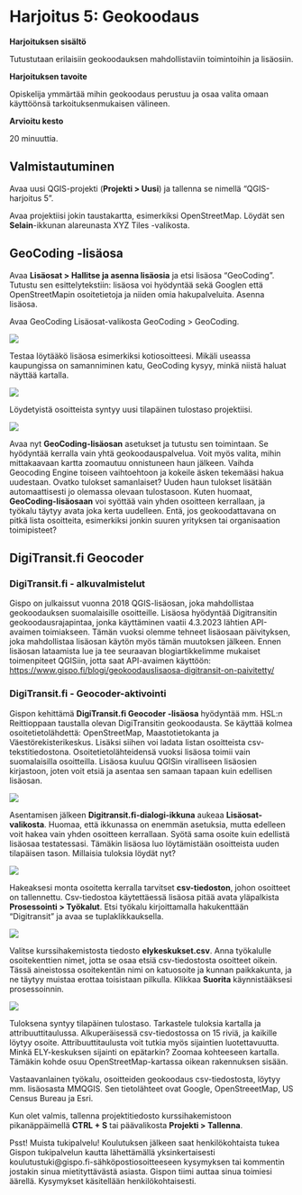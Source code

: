 # Harjoitus 5: Geokoodaus

**Harjoituksen sisältö**

Tutustutaan erilaisiin geokoodauksen mahdollistaviin toimintoihin ja lisäosiin.

**Harjoituksen tavoite**

Opiskelija ymmärtää mihin geokoodaus perustuu ja osaa valita omaan käyttöönsä tarkoituksenmukaisen välineen.

**Arvioitu kesto**

20 minuuttia.

## Valmistautuminen

Avaa uusi QGIS-projekti (**Projekti \> Uusi**) ja tallenna se nimellä "QGIS-harjoitus 5".

Avaa projektiisi jokin taustakartta, esimerkiksi OpenStreetMap. Löydät sen **Selain**-ikkunan alareunasta XYZ Tiles -valikosta.

## GeoCoding -lisäosa

Avaa **Lisäosat > Hallitse ja asenna lisäosia** ja etsi lisäosa "GeoCoding". Tutustu sen esittelytekstiin: lisäosa voi hyödyntää sekä Googlen että OpenStreetMapin osoitetietoja ja niiden omia hakupalveluita. Asenna lisäosa.

Avaa GeoCoding Lisäosat-valikosta GeoCoding \> GeoCoding.

![](img/harjoitus_5/image1.png)

Testaa löytääkö lisäosa esimerkiksi kotiosoitteesi. Mikäli useassa kaupungissa on samanniminen katu, GeoCoding kysyy, minkä niistä haluat näyttää kartalla.

![](img/harjoitus_5/image2.png)

Löydetyistä osoitteista syntyy uusi tilapäinen tulostaso projektiisi.

![](img/harjoitus_5/image3.png)

Avaa nyt **GeoCoding-lisäosan** asetukset ja tutustu sen toimintaan. Se hyödyntää kerralla vain yhtä geokoodauspalvelua. Voit myös valita, mihin mittakaavaan kartta zoomautuu onnistuneen haun jälkeen. Vaihda Geocoding Engine toiseen vaihtoehtoon ja kokeile äsken tekemääsi hakua uudestaan. Ovatko tulokset samanlaiset? Uuden haun tulokset lisätään automaattisesti jo olemassa olevaan tulostasoon. Kuten huomaat, **GeoCoding-lisäosaan** voi syöttää vain yhden osoitteen kerrallaan, ja työkalu täytyy avata joka kerta uudelleen. Entä, jos geokoodattavana on pitkä lista osoitteita, esimerkiksi jonkin suuren yrityksen tai organisaation toimipisteet?

## DigiTransit.fi Geocoder

### DigiTransit.fi - alkuvalmistelut

Gispo on julkaissut vuonna 2018 QGIS-lisäosan, joka mahdollistaa geokoodauksen suomalaisille osoitteille. Lisäosa hyödyntää Digitransitin geokoodausrajapintaa, jonka käyttäminen vaatii 4.3.2023 lähtien API-avaimen toimiakseen. Tämän vuoksi olemme tehneet lisäosaan päivityksen, joka mahdollistaa lisäosan käytön myös tämän muutoksen jälkeen. Ennen lisäosan lataamista lue ja tee seuraavan blogiartikkelimme mukaiset toimenpiteet QGISiin, jotta saat API-avaimen käyttöön: <https://www.gispo.fi/blogi/geokoodauslisaosa-digitransit-on-paivitetty/>

### DigiTransit.fi - Geocoder-aktivointi

Gispon kehittämä **DigiTransit.fi Geocoder -lisäosa** hyödyntää mm. HSL:n Reittioppaan taustalla olevan DigiTransitin geokoodausta. Se käyttää kolmea osoitetietolähdettä: OpenStreetMap, Maastotietokanta ja Väestörekisterikeskus. Lisäksi siihen voi ladata listan osoitteista csv-tekstitiedostona. Osoitetietolähteidensä vuoksi lisäosa toimii vain suomalaisilla osoitteilla. Lisäosa kuuluu QGISin viralliseen lisäosien kirjastoon, joten voit etsiä ja asentaa sen samaan tapaan kuin edellisen lisäosan.

![](img/harjoitus_5/image4.png)

Asentamisen jälkeen **Digitransit.fi-dialogi-ikkuna** aukeaa **Lisäosat-valikosta**. Huomaa, että ikkunassa on enemmän asetuksia, mutta edelleen voit hakea vain yhden osoitteen kerrallaan. Syötä sama osoite kuin edellistä lisäosaa testatessasi. Tämäkin lisäosa luo löytämistään osoitteista uuden tilapäisen tason. Millaisia tuloksia löydät nyt?

![](img/harjoitus_5/image5.png)

Hakeaksesi monta osoitetta kerralla tarvitset **csv-tiedoston**, johon osoitteet on tallennettu. Csv-tiedostoa käytettäessä lisäosa pitää avata yläpalkista **Prosessointi \> Työkalut**. Etsi työkalu kirjoittamalla hakukenttään "Digitransit" ja avaa se tuplaklikkauksella.

![](img/harjoitus_5/image6.png)

Valitse kurssihakemistosta tiedosto **elykeskukset.csv**. Anna työkalulle osoitekenttien nimet, jotta se osaa etsiä csv-tiedostosta osoitteet oikein. Tässä aineistossa osoitekentän nimi on katuosoite ja kunnan paikkakunta, ja ne täytyy muistaa erottaa toisistaan pilkulla. Klikkaa **Suorita** käynnistääksesi prosessoinnin.

![](img/harjoitus_5/image7.png)

Tuloksena syntyy tilapäinen tulostaso. Tarkastele tuloksia kartalla ja attribuuttitaulussa. Alkuperäisessä csv-tiedostossa on 15 riviä, ja kaikille löytyy osoite. Attribuuttitaulusta voit tutkia myös sijaintien luotettavuutta. Minkä ELY-keskuksen sijainti on epätarkin? Zoomaa kohteeseen kartalla. Tämäkin kohde osuu OpenStreetMap-kartassa oikean rakennuksen sisään.

Vastaavanlainen työkalu, osoitteiden geokoodaus csv-tiedostosta, löytyy mm. lisäosasta MMQGIS. Sen tietolähteet ovat Google, OpenStreeetMap, US Census Bureau ja Esri.

Kun olet valmis, tallenna projektitiedosto kurssihakemistoon pikanäppäimellä **CTRL + S** tai päävalikosta **Projekti \> Tallenna**.

::: hint-box
Psst! Muista tukipalvelu! Koulutuksen jälkeen saat henkilökohtaista tukea Gispon tukipalvelun kautta lähettämällä yksinkertaisesti koulutustuki\@gispo.fi-sähköpostiosoitteeseen kysymyksen tai kommentin jostakin sinua mietityttävästä asiasta. Gispon tiimi auttaa sinua toimiesi äärellä. Kysymykset käsitellään henkilökohtaisesti.
:::
